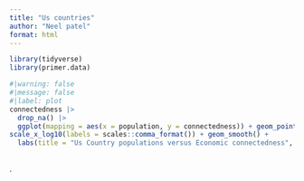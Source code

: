 ```yaml
---
title: "Us countries"
author: "Neel patel"
format: html
---
```

```r
library(tidyverse)
library(primer.data)

```


```r
#|warning: false
#|message: false
#|label: plot
connectedness |>
  drop_na() |>
  ggplot(mapping = aes(x = population, y = connectedness)) + geom_point() + 
scale_x_log10(labels = scales::comma_format()) + geom_smooth() + 
  labs(title = "Us Country populations versus Economic connectedness", subtitle = "population size does not matter to EC", x = "population", y = "Economic Connectedness", caption = "oppertunity Insights")
 
```

.
